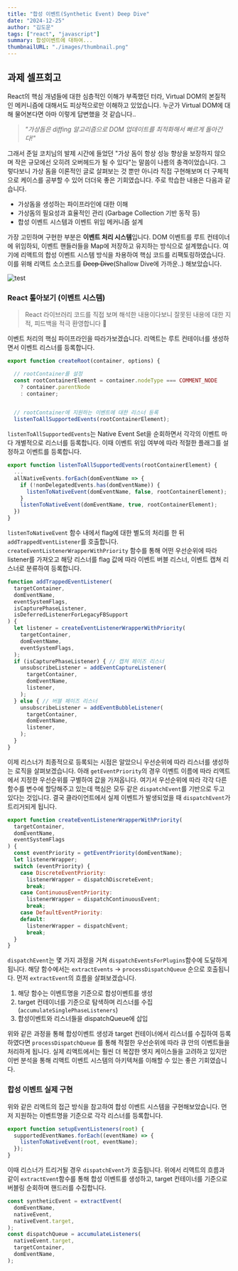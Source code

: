 ```yaml
---
title: "합성 이벤트(Synthetic Event) Deep Dive"
date: "2024-12-25"
author: "김도운"
tags: ["react", "javascript"]
summary: 합성이벤트에 대하여...
thumbnailURL: "./images/thumbnail.png"
---
```


## 과제 셀프회고
React의 핵심 개념들에 대한 심층적인 이해가 부족했던 터라, Virtual DOM의 본질적인 메커니즘에 대해서도 피상적으로만 이해하고 있었습니다.
누군가 Virtual DOM에 대해 물어본다면 아마 이렇게 답변했을 것 같습니다..
> *"가상돔은 diffing 알고리즘으로 DOM 업데이트를 최적화해서 빠르게 돌아간다!"*

그래서 준일 코치님의 발제 시간에 들었던 "가상 돔이 항상 성능 향상을 보장하지 않으며
작은 규모에선 오히려 오버헤드가 될 수 있다"는 말씀이 나름의 충격이었습니다. 그렇다보니 가상 돔을 이론적인 글로 살펴보는
것 뿐만 아니라 직접 구현해보며 더 구체적으로 케이스를 공부할 수 있어 더더욱 좋은 기회였습니다. 주로 학습한 내용은
다음과 같습니다.

- 가상돔을 생성하는 파이프라인에 대한 이해
- 가상돔의 필요성과 효율적인 관리 (Garbage Collection 기반 동작 등)
- 합성 이벤트 시스템과 이벤트 위임 메커니즘 설계

가장 고민하며 구현한 부분은 **이벤트 처리 시스템**입니다. DOM 이벤트를 루트 컨테이너에 위임하되, 이벤트 핸들러들을 Map에 저장하고
유지하는 방식으로 설계했습니다. 여기에 리액트의 합성 이벤트 시스템 방식을 차용하여 핵심 코드를 리팩토링하였습니다. 이를 위해 리액트 소스코드를 ~~Deep Dive~~(Shallow Dive에 가까운..) 해보았습니다.

<img src="/posts/react/synthetic-event-deep-dive/images/thumbnail.png" alt="test" />

### React 톺아보기 (이벤트 시스템)
> React 라이브러리 코드를 직접 보며 해석한 내용이다보니 잘못된 내용에 대한 지적, 피드백을 적극 환영합니다 🙌

이벤트 처리의 핵심 파이프라인을 따라가보겠습니다. 리액트는 루트 컨테이너를 생성하면서 이벤트 리스너를 등록합니다.
```js
export function createRoot(container, options) {

  // rootContainer를 설정
  const rootContainerElement = container.nodeType === COMMENT_NODE
    ? container.parentNode
    : container;


  // rootContainer에 지원하는 이벤트에 대한 리스너 등록
  listenToAllSupportedEvents(rootContainerElement);
```
`listenToAllSupportedEvents`는 Native Event Set을 순회하면서 각각의 이벤트 마다
개별적으로 리스너를 등록합니다. 이때 이벤트 위임 여부에 따라 적절한 플래그를 설정하고 이벤트를 등록합니다.
```javascript
export function listenToAllSupportedEvents(rootContainerElement) {
  ...
  allNativeEvents.forEach(domEventName => {
    if (!nonDelegatedEvents.has(domEventName)) {
      listenToNativeEvent(domEventName, false, rootContainerElement);
    }
    listenToNativeEvent(domEventName, true, rootContainerElement);
  })
}
```
`listenToNativeEvent` 함수 내에서 flag에 대한 별도의 처리를 한 뒤 `addTrappedEventListener`를 호출합니다. `createEventListenerWrapperWithPriority`
함수를 통해 어떤 우선순위에 따라 listener를 가져오고 해당 리스너를 flag 값에 따라 이벤트 버블 리스너, 이벤트 캡쳐 리스너로 분류하여 등록합니다.

```js
function addTrappedEventListener(
  targetContainer,
  domEventName,
  eventSystemFlags,
  isCapturePhaseListener,
  isDeferredListenerForLegacyFBSupport
) {
  let listener = createEventListenerWrapperWithPriority(
    targetContainer,
    domEventName,
    eventSystemFlags,
  );
  if (isCapturePhaseListener) { // 캡쳐 페이즈 리스너
    unsubscribeListener = addEventCaptureListener(
      targetContainer,
      domEventName,
      listener,
    );
  } else { // 버블 페이즈 리스너
    unsubscribeListener = addEventBubbleListener(
      targetContainer,
      domEventName,
      listener,
    );
  }
}
```
이제 리스너가 최종적으로 등록되는 시점은 알았으니 우선순위에 따라 리스너를 생성하는 로직을 살펴보겠습니다. 아래 `getEventPriority`의 경우 이벤트 이름에 따라
리액트에서 지정한 우선순위를 구별하여 값을 가져옵니다. 여기서 우선순위에 따라 각각 다른 함수를 변수에 할당해주고 있는데 핵심은 모두 같은 `dispatchEvent`를 기반으로
두고 있다는 것입니다. 결국 클라이언트에서 실제 이벤트가 발생되었을 때 `dispatchEvent`가 트리거되게 됩니다.
```js
export function createEventListenerWrapperWithPriority(
  targetContainer,
  domEventName,
  eventSystemFlags
) {
  const eventPriority = getEventPriority(domEventName);
  let listenerWrapper;
  switch (eventPriority) {
    case DiscreteEventPriority:
      listenerWrapper = dispatchDiscreteEvent;
      break;
    case ContinuousEventPriority:
      listenerWrapper = dispatchContinuousEvent;
      break;
    case DefaultEventPriority:
    default:
      listenerWrapper = dispatchEvent;
      break;
  }
}
```
`dispatchEvent`는 몇 가지 과정을 거쳐 `dispatchEventsForPlugins`함수에 도달하게 됩니다.
해당 함수에서는 `extractEvents` -> `processDispatchQueue` 순으로 호출됩니다.
먼저 `extractEvent`의 흐름을 살펴보겠습니다.
1. 해당 함수는 이벤트명을 기준으로 합성이벤트를 생성
2. target 컨테이너를 기준으로 탐색하며 리스너를 수집 (`accumulateSinglePhaseListeners`)
3. 합성이벤트와 리스너들을 dispatchQueue에 삽입

위와 같은 과정을 통해 합성이벤트 생성과 target 컨테이너에서 리스너를 수집하여 등록하였다면 `processDispatchQueue`
를 통해 적절한 우선순위에 따라 큐 안의 이벤트들을 처리하게 됩니다.
실제 리액트에서는 훨씬 더 복잡한 엣지 케이스들을 고려하고 있지만 이번 분석을 통해 리액트 이벤트 시스템의 아키텍쳐를 이해할 수 있는 좋은 기회였습니다.

### 합성 이벤트 실제 구현
위와 같은 리액트의 접근 방식을 참고하여 합성 이벤트 시스템을 구현해보았습니다. 먼저 지원하는 이벤트명을 기준으로 각각 리스너를 등록합니다.
```js
export function setupEventListeners(root) {
  supportedEventNames.forEach((eventName) => {
    listenToNativeEvent(root, eventName);
  });
}
```
이때 리스너가 트리거될 경우 `dispatchEvent`가 호출됩니다. 위에서 리액트의 흐름과 같이 `extractEvent`함수를 통해
합성 이벤트를 생성하고, target 컨테이너를 기준으로 버블링 순회하며 핸드러를 수집합니다.
```js
const syntheticEvent = extractEvent(
  domEventName,
  nativeEvent,
  nativeEvent.target,
);
const dispatchQueue = accumulateListeners(
  nativeEvent.target,
  targetContainer,
  domEventName,
);
```
